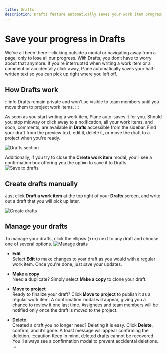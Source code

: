```yaml
---
title: Drafts
description: Drafts feature automatically saves your work item progress. Create, edit, copy, and move drafts to projects when ready, with no risk of losing your work.
---
```


# Save your progress in Drafts

We've all been there—clicking outside a modal or navigating away from a page, only to lose all our progress. With Drafts, you don’t have to worry about that anymore. If you're interrupted when writing a work item or a comment or accidentally click away, Plane automatically saves your half-written text so you can pick up right where you left off.

## How Drafts work

:::info
Drafts remain private and won't be visible to team members until you move them to project work items.
:::

As soon as you start writing a work item, Plane auto-saves it for you. Should you stop midway or click away to a notification, all your work items, and soon, comments, are available in **Drafts** accessible from the sidebar. Find your draft from the preview text, edit it, delete it, or move the draft to a project when you're ready.

![Drafts section](https://media.docs.plane.so/drafts/drafts-section.webp#center)

Additionally, if you try to close the **Create work item** modal, you’ll see a confirmation box offering you the option to save it to Drafts.
![Save to drafts](https://media.docs.plane.so/drafts/save-to-drafts.webp#center)

## Create drafts manually

Just click **Draft a work item** at the top right of your **Drafts** screen, and write out a draft that you will pick up later.

![Create drafts](https://media.docs.plane.so/drafts/create-draft.webp#center)

## Manage your drafts

To manage your drafts, click the ellipsis (•••) next to any draft and choose one of several options.
![Manage drafts](https://media.docs.plane.so/drafts/manage-drafts.webp#center)

- **Edit**  
  Select **Edit** to make changes to your draft as you would with a regular work item. Once you're done, just save your updates.

- **Make a copy**  
  Need a duplicate? Simply select **Make a copy** to clone your draft.

- **Move to project**  
  Ready to finalize your draft? Click **Move to project** to publish it as a regular work item. A confirmation modal will appear, giving you a chance to review it one last time. Assignees and team members will be notified only once the draft is moved to the project.

- **Delete**  
  Created a draft you no longer need? Deleting it is easy. Click **Delete**, confirm, and it’s gone. A toast message will appear confirming the deletion.
  :::caution
  Keep in mind, deleted drafts cannot be recovered. You'll always see a confirmation modal to prevent accidental deletions.
  :::
